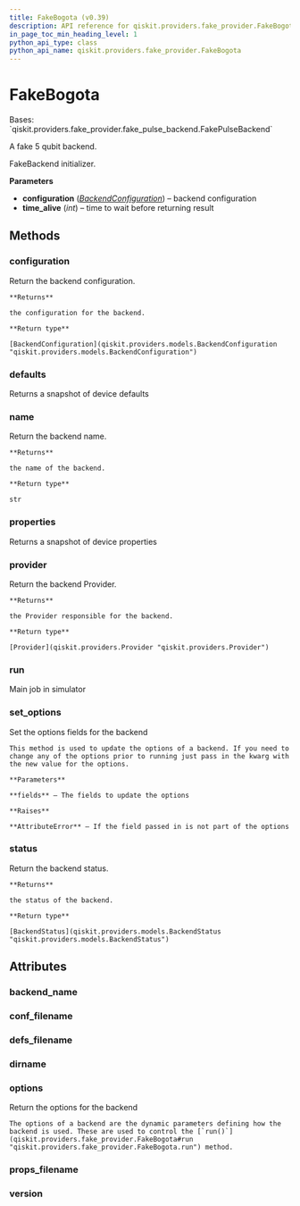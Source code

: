 ```yaml
---
title: FakeBogota (v0.39)
description: API reference for qiskit.providers.fake_provider.FakeBogota in qiskit v0.39
in_page_toc_min_heading_level: 1
python_api_type: class
python_api_name: qiskit.providers.fake_provider.FakeBogota
---
```


# FakeBogota

<Class id="qiskit.providers.fake_provider.FakeBogota" isDedicatedPage={true} github="https://github.com/qiskit/qiskit/tree/stable/0.22/qiskit/providers/fake_provider/backends/bogota/fake_bogota.py" signature="FakeBogota" modifiers="class">
  Bases: `qiskit.providers.fake_provider.fake_pulse_backend.FakePulseBackend`

  A fake 5 qubit backend.

  FakeBackend initializer.

  **Parameters**

  *   **configuration** ([*BackendConfiguration*](qiskit.providers.models.BackendConfiguration "qiskit.providers.models.BackendConfiguration")) – backend configuration
  *   **time\_alive** (*int*) – time to wait before returning result

  ## Methods

  <span id="qiskit-providers-fake-provider-fakebogota-configuration" />

  ### configuration

  <Function id="qiskit.providers.fake_provider.FakeBogota.configuration" signature="FakeBogota.configuration()">
    Return the backend configuration.

    **Returns**

    the configuration for the backend.

    **Return type**

    [BackendConfiguration](qiskit.providers.models.BackendConfiguration "qiskit.providers.models.BackendConfiguration")
  </Function>

  <span id="qiskit-providers-fake-provider-fakebogota-defaults" />

  ### defaults

  <Function id="qiskit.providers.fake_provider.FakeBogota.defaults" signature="FakeBogota.defaults()">
    Returns a snapshot of device defaults
  </Function>

  <span id="qiskit-providers-fake-provider-fakebogota-name" />

  ### name

  <Function id="qiskit.providers.fake_provider.FakeBogota.name" signature="FakeBogota.name()">
    Return the backend name.

    **Returns**

    the name of the backend.

    **Return type**

    str
  </Function>

  <span id="qiskit-providers-fake-provider-fakebogota-properties" />

  ### properties

  <Function id="qiskit.providers.fake_provider.FakeBogota.properties" signature="FakeBogota.properties()">
    Returns a snapshot of device properties
  </Function>

  <span id="qiskit-providers-fake-provider-fakebogota-provider" />

  ### provider

  <Function id="qiskit.providers.fake_provider.FakeBogota.provider" signature="FakeBogota.provider()">
    Return the backend Provider.

    **Returns**

    the Provider responsible for the backend.

    **Return type**

    [Provider](qiskit.providers.Provider "qiskit.providers.Provider")
  </Function>

  <span id="qiskit-providers-fake-provider-fakebogota-run" />

  ### run

  <Function id="qiskit.providers.fake_provider.FakeBogota.run" signature="FakeBogota.run(run_input, **kwargs)">
    Main job in simulator
  </Function>

  <span id="qiskit-providers-fake-provider-fakebogota-set-options" />

  ### set\_options

  <Function id="qiskit.providers.fake_provider.FakeBogota.set_options" signature="FakeBogota.set_options(**fields)">
    Set the options fields for the backend

    This method is used to update the options of a backend. If you need to change any of the options prior to running just pass in the kwarg with the new value for the options.

    **Parameters**

    **fields** – The fields to update the options

    **Raises**

    **AttributeError** – If the field passed in is not part of the options
  </Function>

  <span id="qiskit-providers-fake-provider-fakebogota-status" />

  ### status

  <Function id="qiskit.providers.fake_provider.FakeBogota.status" signature="FakeBogota.status()">
    Return the backend status.

    **Returns**

    the status of the backend.

    **Return type**

    [BackendStatus](qiskit.providers.models.BackendStatus "qiskit.providers.models.BackendStatus")
  </Function>

  ## Attributes

  ### backend\_name

  <Attribute id="qiskit.providers.fake_provider.FakeBogota.backend_name" attributeValue="'fake_bogota'" />

  ### conf\_filename

  <Attribute id="qiskit.providers.fake_provider.FakeBogota.conf_filename" attributeValue="'conf_bogota.json'" />

  ### defs\_filename

  <Attribute id="qiskit.providers.fake_provider.FakeBogota.defs_filename" attributeValue="'defs_bogota.json'" />

  ### dirname

  <Attribute id="qiskit.providers.fake_provider.FakeBogota.dirname" attributeValue="'/home/runner/work/qiskit/qiskit/.tox/docs/lib/python3.8/site-packages/qiskit/providers/fake_provider/backends/bogota'" />

  ### options

  <Attribute id="qiskit.providers.fake_provider.FakeBogota.options">
    Return the options for the backend

    The options of a backend are the dynamic parameters defining how the backend is used. These are used to control the [`run()`](qiskit.providers.fake_provider.FakeBogota#run "qiskit.providers.fake_provider.FakeBogota.run") method.
  </Attribute>

  ### props\_filename

  <Attribute id="qiskit.providers.fake_provider.FakeBogota.props_filename" attributeValue="'props_bogota.json'" />

  ### version

  <Attribute id="qiskit.providers.fake_provider.FakeBogota.version" attributeValue="1" />
</Class>

